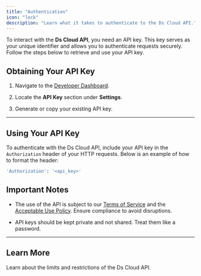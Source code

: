 ```yaml
---
title: "Authentication"
icon: "lock"
description: "Learn what it takes to authenticate to the Ds Cloud API."
---
```


To interact with the **Ds Cloud API**, you need an API key. This key serves as your unique identifier and allows you to authenticate requests securely. Follow the steps below to retrieve and use your API key.

## Obtaining Your API Key

1. Navigate to the [Developer Dashboard](https://dscloud.com/dashboard/settings).

2. Locate the **API Key** section under **Settings**.

3. Generate or copy your existing API key.

***

## Using Your API Key

To authenticate with the Ds Cloud API, include your API key in the `Authorization` header of your HTTP requests. Below is an example of how to format the header:

```bash
'Authorization': '<api_key>'
```

## Important Notes

* The use of the API is subject to our [Terms of Service](https://dscloud.com/legal) and the [Acceptable Use Policy](https://dscloud.com/legal/policy). Ensure compliance to avoid disruptions.

* API keys should be kept private and not shared. Treat them like a password.

***

## Learn More

<Card title="Limits and Restrictions" href="./limitations-and-restrictions">
  Learn about the limits and restrictions of the Ds Cloud API.
</Card>